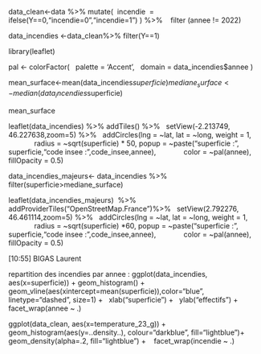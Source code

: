 data_clean<-data %>% mutate(  incendie  = ifelse(Y==0,"incendie=0","incendie=1") ) %>% 
  filter (annee != 2022)

data_incendies <-data_clean%>% filter(Y==1)

library(leaflet)

pal <- colorFactor(
  palette = 'Accent',
  domain = data_incendies$annee
)
 

mean_surface<-mean(data_incendies$superficie)
mediane_surface<-median(data_incendies$superficie)

mean_surface

leaflet(data_incendies) %>% addTiles() %>%
  setView(-2.213749, 46.227638,zoom=5) %>%
  addCircles(lng = ~lat, lat = ~long, weight = 1,
             radius = ~sqrt(superficie) * 50, popup = ~paste("superficie :", superficie,"code insee :",code_insee,annee),
             color = ~pal(annee), fillOpacity = 0.5)



data_incendies_majeurs<- data_incendies %>%
  filter(superficie>mediane_surface)

leaflet(data_incendies_majeurs)  %>% addProviderTiles("OpenStreetMap.France")%>%
  setView(2.792276, 46.461114,zoom=5) %>%
  addCircles(lng = ~lat, lat = ~long, weight = 1,
             radius = ~sqrt(superficie) *60, popup = ~paste("superficie :", superficie,"code insee :",code_insee,annee),
             color = ~pal(annee), fillOpacity = 0.5)


[10:55] BIGAS Laurent




repartition des incendies par annee :
ggplot(data_incendies, aes(x=superficie)) + geom_histogram() + 
  geom_vline(aes(xintercept=mean(superficie)),color="blue", linetype="dashed", size=1) +
  xlab("superficie") +
  ylab("effectifs") +
facet_wrap(annee ~ .)


ggplot(data_clean, aes(x=temperature_23_g)) + 
  geom_histogram(aes(y=..density..), colour="darkblue", fill="lightblue")+
  geom_density(alpha=.2, fill="lightblue") + 
  facet_wrap(incendie ~ .)


             
             
